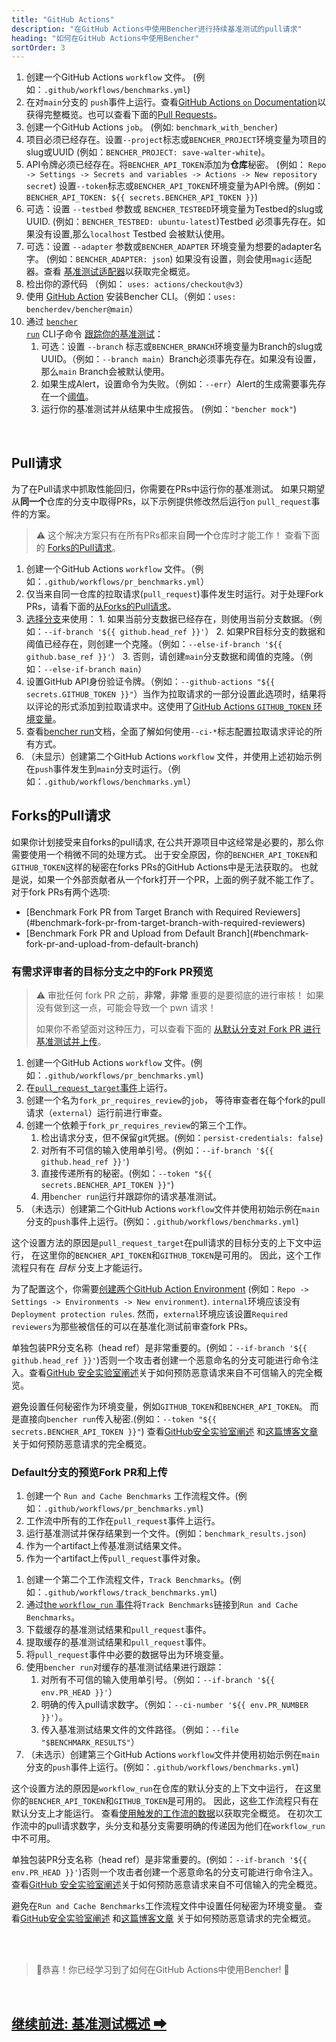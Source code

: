 ```yaml
---
title: "GitHub Actions"
description: "在GitHub Actions中使用Bencher进行持续基准测试的pull请求"
heading: "如何在GitHub Actions中使用Bencher"
sortOrder: 3
---
```



<GitHubActions1 />

1. 创建一个GitHub Actions `workflow` 文件。 (例如：`.github/workflows/benchmarks.yml`)
2. 在对`main`分支的 `push`事件上运行。查看[GitHub Actions `on` Documentation](https://docs.github.com/zh/actions/using-workflows/workflow-syntax-for-github-actions#on)以获得完整概览。也可以查看下面的[Pull Requests](#pull-requests)。
3. 创建一个GitHub Actions `job`。 (例如: `benchmark_with_bencher`)
4. 项目必须已经存在。设置`--project`标志或`BENCHER_PROJECT`环境变量为项目的slug或UUID (例如：`BENCHER_PROJECT: save-walter-white`)。
5. API令牌必须已经存在。将`BENCHER_API_TOKEN`添加为**仓库**秘密。 (例如： `Repo -> Settings -> Secrets and variables -> Actions -> New repository secret`) 设置`--token`标志或`BENCHER_API_TOKEN`环境变量为API令牌。(例如：`BENCHER_API_TOKEN: ${{ secrets.BENCHER_API_TOKEN }}`)
6. 可选：设置 `--testbed` 参数或 `BENCHER_TESTBED`环境变量为Testbed的slug或UUID. (例如：`BENCHER_TESTBED: ubuntu-latest`)Testbed 必须事先存在。如果没有设置,那么`localhost` Testbed 会被默认使用。
7. 可选：设置 `--adapter` 参数或`BENCHER_ADAPTER` 环境变量为想要的adapter名字。 (例如：`BENCHER_ADAPTER: json`) 如果没有设置，则会使用`magic`适配器。查看 [基准测试适配器](/docs/zh/explanation/adapters)以获取完全概览。
8. 检出你的源代码 （例如： `uses: actions/checkout@v3`）
9. 使用 [GitHub Action](https://github.com/marketplace/actions/bencher-cli) 安装Bencher CLI。（例如：`uses: bencherdev/bencher@main`）
10. 通过 <code><a href="/docs/zh/explanation/bencher-run">bencher run</a></code> CLI子命令 [跟踪你的基准测试](/docs/zh/how-to/track-benchmarks)：
    1.  可选：设置 `--branch` 标志或`BENCHER_BRANCH`环境变量为Branch的slug或UUID。（例如：`--branch main`）Branch必须事先存在。如果没有设置，那么`main` Branch会被默认使用。
    2.  如果生成Alert，设置命令为失败。（例如：`--err`）Alert的生成需要事先存在一个[阈值](/docs/zh/explanation/thresholds)。
    3.  运行你的基准测试并从结果中生成报告。 (例如：`"bencher mock"`)

<br/>

## Pull请求

为了在Pull请求中抓取性能回归，你需要在PRs中运行你的基准测试。
如果只期望从**同一个**仓库的分支中取得PRs，以下示例提供修改然后运行`on` `pull_request`事件的方案。

> ⚠️ 这个解决方案只有在所有PRs都来自**同一个**仓库时才能工作！
> 查看下面的 [Forks的Pull请求](#pull-requests-from-forks)。

<GitHubActions2 />

1. 创建一个GitHub Actions `workflow` 文件。（例如：`.github/workflows/pr_benchmarks.yml`）
2. 仅当来自同一仓库的拉取请求(`pull_request`)事件发生时运行。对于处理Fork PRs，请看下面的[从Forks的Pull请求](#pull-requests-from-forks)。
3. [选择分支](http://localhost:3000/docs/zh/explanation/branch-selection)来使用：
        1. 如果当前分支数据已经存在，则使用当前分支数据。（例如：`--if-branch '${{ github.head_ref }}'`）
        2. 如果PR目标分支的数据和阈值已经存在，则创建一个克隆。（例如：`--else-if-branch '${{ github.base_ref }}'`）
        3. 否则，请创建`main`分支数据和阈值的克隆。（例如：`--else-if-branch main`）
4. 设置GitHub API身份验证令牌。（例如：`--github-actions "${{ secrets.GITHUB_TOKEN }}"`）当作为拉取请求的一部分设置此选项时，结果将以评论的形式添加到拉取请求中。这使用了[GitHub Actions `GITHUB_TOKEN` 环境变量](https://docs.github.com/ja/actions/security-guides/automatic-token-authentication)。
5. 查看[bencher run](/docs/zh/explanation/bencher-run)文档，全面了解如何使用`--ci-*`标志配置拉取请求评论的所有方式。
6. （未显示）创建第二个GitHub Actions `workflow` 文件，并使用上述初始示例在`push`事件发生到`main`分支时运行。（例如：`.github/workflows/benchmarks.yml`）

## Forks的Pull请求

如果你计划接受来自forks的pull请求, 在公共开源项目中这经常是必要的，那么你需要使用一个稍微不同的处理方式。
出于安全原因，你的`BENCHER_API_TOKEN`和`GITHUB_TOKEN`这样的秘密在forks PRs的GitHub Actions中是无法获取的。
也就是说，如果一个外部贡献者从一个fork打开一个PR，上面的例子就不能工作了。
对于fork PRs有两个选项:

<ul>
  <li>[Benchmark Fork PR from Target Branch with Required Reviewers](#benchmark-fork-pr-from-target-branch-with-required-reviewers)</li>
  <li>[Benchmark Fork PR and Upload from Default Branch](#benchmark-fork-pr-and-upload-from-default-branch)</li>
</ul>

### 有需求评审者的目标分支之中的Fork PR预览

> ⚠️ 审批任何 fork PR 之前，**非常**，**非常** 重要的是要彻底的进行审核！
> 如果没有做到这一点，可能会导致一个 pwn 请求！
>
> 如果你不希望面对这种压力，可以查看下面的 [从默认分支对 Fork PR 进行基准测试并上传](#benchmark-fork-pr-and-upload-from-default-branch)。

<GitHubActions3 />

1. 创建一个GitHub Actions `workflow` 文件。(例如：`.github/workflows/pr_benchmarks.yml`)
1. 在[`pull_request_target`事件](https://docs.github.com/zh/actions/using-workflows/events-that-trigger-workflows#pull_request_target)上运行。
1. 创建一个名为`fork_pr_requires_review`的`job`， 等待审查者在每个fork的pull请求（`external`）运行前进行审查。
1. 创建一个依赖于`fork_pr_requires_review`的第三个工作。
   1. 检出请求分支，但不保留git凭据。(例如：`persist-credentials: false`)
   2. 对所有不可信的输入使用单引号。(例如：`--if-branch '${{ github.head_ref }}'`)
   3. 直接传递所有的秘密。(例如：`--token "${{ secrets.BENCHER_API_TOKEN }}"`)
   4. 用`bencher run`运行并跟踪你的请求基准测试。
1. （未选示）创建第二个GitHub Actions `workflow`文件并使用初始示例在`main`分支的`push`事件上运行。(例如：`.github/workflows/benchmarks.yml`)

这个设置方法的原因是`pull_request_target`在pull请求的目标分支的上下文中运行，
在这里你的`BENCHER_API_TOKEN`和`GITHUB_TOKEN`是可用的。
因此，这个工作流程只有在 _目标_ 分支上才能运行。

为了配置这个，你需要[创建两个GitHub Action Environment](https://docs.github.com/zh/actions/deployment/targeting-different-environments/using-environments-for-deployment#using-an-environment)
(例如：`Repo -> Settings -> Environments -> New environment`).
`internal`环境应该没有`Deployment protection rules`.
然而，`external`环境应该设置`Required reviewers`为那些被信任的可以在基准化测试前审查fork PRs。

单独包装PR分支名称（head ref）是非常重要的。(例如：`--if-branch '${{ github.head_ref }}'`)否则一个攻击者创建一个恶意命名的分支可能进行命令注入。查看[GitHub 安全实验室阐述](https://securitylab.github.com/research/github-actions-untrusted-input/)关于如何预防恶意请求来自不可信输入的完全概览。

避免设置任何秘密作为环境变量，例如`GITHUB_TOKEN`和`BENCHER_API_TOKEN`。
而是直接向`bencher run`传入秘密.(例如：`--token "${{ secrets.BENCHER_API_TOKEN }}"`)
查看[GitHub安全实验室阐述](https://securitylab.github.com/research/github-actions-preventing-pwn-requests/)
和[这篇博客文章](https://nathandavison.com/blog/github-actions-and-the-threat-of-malicious-pull-requests)
关于如何预防恶意请求的完全概览。

### Default分支的预览Fork PR和上传

<GitHubActions4 />

1. 创建一个 `Run and Cache Benchmarks` 工作流程文件。(例如：`.github/workflows/pr_benchmarks.yml`)
2. 工作流中所有的工作在`pull_request`事件上运行。
3. 运行基准测试并保存结果到一个文件。(例如：`benchmark_results.json`)
4. 作为一个artifact上传基准测试结果文件。
5. 作为一个artifact上传`pull_request`事件对象。

<GitHubActions5 />

1. 创建一个第二个工作流程文件，`Track Benchmarks`。(例如：`.github/workflows/track_benchmarks.yml`)
2. 通过[the `workflow_run` 事件](https://docs.github.com/zh/actions/using-workflows/events-that-trigger-workflows#workflow_run)将`Track Benchmarks`链接到`Run and Cache Benchmarks`。
3. 下载缓存的基准测试结果和`pull_request`事件。
4. 提取缓存的基准测试结果和`pull_request`事件。
5. 将`pull_request`事件中必要的数据导出为环境变量。
6. 使用`bencher run`对缓存的基准测试结果进行跟踪：
   1. 对所有不可信的输入使用单引号。（例如：`--if-branch '${{ env.PR_HEAD }}'`）
   2. 明确的传入pull请求数字。（例如：`--ci-number '${{ env.PR_NUMBER }}'`）。
   3. 传入基准测试结果文件的文件路径。（例如：`--file "$BENCHMARK_RESULTS"`）
1. （未选示）创建第三个GitHub Actions `workflow`文件并使用初始示例在`main`分支的`push`事件上运行。(例如：`.github/workflows/benchmarks.yml`)

这个设置方法的原因是`workflow_run`在仓库的默认分支的上下文中运行，
在这里你的`BENCHER_API_TOKEN`和`GITHUB_TOKEN`是可用的。
因此，这些工作流程只有在默认分支上才能运行。
查看[使用触发的工作流的数据](https://docs.github.com/zh/actions/using-workflows/events-that-trigger-workflows#using-data-from-the-triggering-workflow)以获取完全概览。
在初次工作流中的pull请求数字，头分支和基分支需要明确的传递因为他们在`workflow_run`中不可用。

单独包装PR分支名称（head ref）是非常重要的。(例如：`--if-branch '${{ env.PR_HEAD }}'`)否则一个攻击者创建一个恶意命名的分支可能进行命令注入。查看[GitHub 安全实验室阐述](https://securitylab.github.com/research/github-actions-untrusted-input/)关于如何预防恶意请求来自不可信输入的完全概览。

避免在`Run and Cache Benchmarks`工作流程文件中设置任何秘密为环境变量。
查看[GitHub安全实验室阐述](https://securitylab.github.com/research/github-actions-preventing-pwn-requests/)
和[这篇博客文章](https://nathandavison.com/blog/github-actions-and-the-threat-of-malicious-pull-requests)
关于如何预防恶意请求的完全概览。

<br/>
<br/>

> 🐰恭喜！你已经学习到了如何在GitHub Actions中使用Bencher!  🎉

<br/>

<h2><a href="/docs/zh/explanation/benchmarking">继续前进: 基准测试概述 ➡</a></h2>
